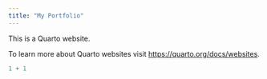 ```yaml
---
title: "My Portfolio"
---
```


This is a Quarto website.

To learn more about Quarto websites visit <https://quarto.org/docs/websites>.

```r
1 + 1
```
